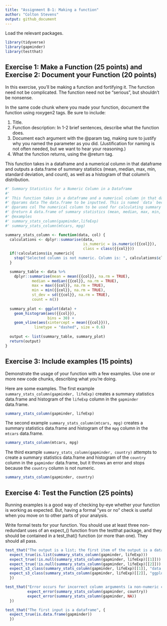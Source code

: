 ```yaml
---
title: "Assignment B-1: Making a function"
author: "Colton Stevens"
output: github_document
---
```

Load the relevant packages.
```r
library(tidyverse)
library(gapminder)
library(testthat)
```

## Exercise 1: Make a Function (25 points) and Exercise 2: Document your Function (20 points)

In this exercise, you’ll be making a function and fortifying it. The function need not be complicated. The function need not be “serious”, but shouldn’t be nonsense.

In the same code chunk where you made your function, document the function using roxygen2 tags. Be sure to include:

  1. Title.
  2. Function description: In 1-2 brief sentences, describe what the function does.
  3. Document each argument with the @param tag, making sure to justify why you named the parameter as you did. (Justification for naming is not often needed, but we want to hear your      reasoning.)
  4. What the function returns, using the @return tag.

This function takes in a dataframe and a numerical column in that dataframe and outputs a data.frame of summary statistics (mean, median, max, min, standard deviation, and count), as well as a histogram of that column's distribution.
```r
#' Summary Statistics for a Numeric Column in a Dataframe
#' 
#' This function takes in a dataframe and a numerical column in that dataframe and outputs a data.frame of summary statistics (mean, median, max, min, standard deviation, and count), as well as a histogram of that column's distribution with a vertical line representing the mean.
#' @params data The data.frame to be inputted. This is named `data` because it describes what the first argument should be — a data.frame.
#' @params col The numerical column to be used for calculating summary statistics. This is named `col` because it describes what the second argument should be — a column.
#' @return A data.frame of summary statistics (mean, median, max, min, standard deviation, and count), as well as a histogram.
#' @examples
#' summary_stats_column(gapminder,lifeExp)
#' summary_stats_column(mtcars, mpg)

summary_stats_column <- function(data, col) {
  calculations <- dplyr::summarise(data,
                                   is_numeric = is.numeric({{col}}),
                                   class = class({{col}}))
  if(!calculations$is_numeric){
    stop("Selected column is not numeric. Column is: ", calculations$class)
  }

  summary_table <- data %>%
    dplyr::summarise(mean = mean({{col}}, na.rm = TRUE),
            median = median({{col}}, na.rm = TRUE),
            max = max({{col}}, na.rm = TRUE),
            min = min({{col}}, na.rm = TRUE),
            st_dev = sd({{col}}, na.rm = TRUE),
            count = n())
  
  summary_plot <- ggplot(data) +
    geom_histogram(aes({{col}}),
                   bins = 30) +
    geom_vline(aes(xintercept = mean({{col}})), 
             linetype = "dashed", size = 0.6)
  
  output <- list(summary_table, summary_plot)
  return(output)
}
```
## Exercise 3: Include examples (15 points)

Demonstrate the usage of your function with a few examples. Use one or more new code chunks, describing what you’re doing.

Here are some examples. The first example `summary_stats_column(gapminder, lifeExp)` creates a summary statistics data.frame and histogram of the `lifeExp` column in the `gapminder` data.frame.

```r
summary_stats_column(gapminder, lifeExp)
```
The second example `summary_stats_column(mtcars, mpg)` creates a summary statistics data.frame and histogram of the `mpg` column in the `mtcars` data.frame.

```r
summary_stats_column(mtcars, mpg)
```

The third example `summary_stats_column(gapminder, country)` attempts to create a summary statistics data.frame and histogram of the `country` column in the `gapminder` data.frame, but it throws an error and stops because the `country` column is not numeric.

```r
summary_stats_column(gapminder, country)
```


## Exercise 4: Test the Function (25 points)

Running examples is a good way of checking by-eye whether your function is working as expected. But, having a formal “yes or no” check is useful when you move on to other parts of your analysis.

Write formal tests for your function. You should use at least three non-redundant uses of an expect_() function from the testthat package, and they should be contained in a test_that() function (or more than one). They should all pass.

```r
test_that("The output is a list; the first item of the output is a data.frame, the second item of the output is a ggplot, and neither item is empty", {
  expect_true(is.list(summary_stats_column(gapminder, lifeExp)))
  expect_true(!is.null(summary_stats_column(gapminder, lifeExp)[[1]]))
  expect_true(!is.null(summary_stats_column(gapminder, lifeExp)[[2]]))
  expect_s3_class(summary_stats_column(gapminder, lifeExp)[[1]], "data.frame")
  expect_s3_class(summary_stats_column(gapminder, lifeExp)[[2]], "ggplot")
  })

test_that("Error occurs for incorrect column arguments (a non-numeric column and a NA column)", {
          expect_error(summary_stats_column(gapminder, country))
          expect_error(summary_stats_column(gapminder, NA))
  })

test_that("The first input is a dataframe", {
  expect_true(is.data.frame(gapminder))
  })
```

